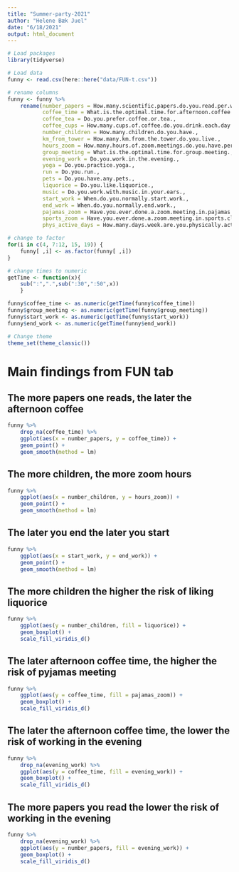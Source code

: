 ```yaml
---
title: "Summer-party-2021"
author: "Helene Bæk Juel"
date: "6/18/2021"
output: html_document
---
```

```r
# Load packages
library(tidyverse)

# Load data
funny <- read.csv(here::here("data/FUN-t.csv"))

# rename columns
funny <- funny %>%
    rename(number_papers = How.many.scientific.papers.do.you.read.per.week.,
           coffee_time = What.is.the.optimal.time.for.afternoon.coffee.tea.,
           coffee_tea = Do.you.prefer.coffee.or.tea.,
           coffee_cups = How.many.cups.of.coffee.do.you.drink.each.day.,
           number_children = How.many.children.do.you.have.,
           km_from_tower = How.many.km.from.the.tower.do.you.live.,
           hours_zoom = How.many.hours.of.zoom.meetings.do.you.have.per.week.,
           group_meeting = What.is.the.optimal.time.for.group.meeting.,
           evening_work = Do.you.work.in.the.evening.,
           yoga = Do.you.practice.yoga.,
           run = Do.you.run.,
           pets = Do.you.have.any.pets.,
           liquorice = Do.you.like.liquorice.,
           music = Do.you.work.with.music.in.your.ears.,
           start_work = When.do.you.normally.start.work.,
           end_work = When.do.you.normally.end.work.,
           pajamas_zoom = Have.you.ever.done.a.zoom.meeting.in.pajamas.,
           sports_zoom = Have.you.ever.done.a.zoom.meeting.in.sports.clothes.,
           phys_active_days = How.many.days.week.are.you.physically.active.for.a.total.of.at.least.1.hour.day...physically.active.to.the.point.where.the.heart.rate.increases.and.your.breathing.becomes.faster.)

# change to factor
for(i in c(4, 7:12, 15, 19)) {
    funny[ ,i] <- as.factor(funny[ ,i])
}

# change times to numeric
getTime <- function(x){
    sub(":",".",sub(":30",":50",x))
    }

funny$coffee_time <- as.numeric(getTime(funny$coffee_time))
funny$group_meeting <- as.numeric(getTime(funny$group_meeting))
funny$start_work <- as.numeric(getTime(funny$start_work))
funny$end_work <- as.numeric(getTime(funny$end_work))

# Change theme
theme_set(theme_classic())
```

# Main findings from FUN tab

## The more papers one reads, the later the afternoon coffee
```r
funny %>%
    drop_na(coffee_time) %>%
    ggplot(aes(x = number_papers, y = coffee_time)) +
    geom_point() +
    geom_smooth(method = lm)
```

## The more children, the more zoom hours
```r
funny %>%
    ggplot(aes(x = number_children, y = hours_zoom)) +
    geom_point() +
    geom_smooth(method = lm)
```

## The later you end the later you start
```r
funny %>%
    ggplot(aes(x = start_work, y = end_work)) +
    geom_point() +
    geom_smooth(method = lm)
```


## The more children the higher the risk of liking liquorice
```r
funny %>%
    ggplot(aes(y = number_children, fill = liquorice)) +
    geom_boxplot() +
    scale_fill_viridis_d()
```

## The later afternoon coffee time, the higher the risk of pyjamas meeting
```r
funny %>%
    ggplot(aes(y = coffee_time, fill = pajamas_zoom)) +
    geom_boxplot() +
    scale_fill_viridis_d()
```

## The later the afternoon coffee time, the lower the risk of working in the evening
```r
funny %>%
    drop_na(evening_work) %>% 
    ggplot(aes(y = coffee_time, fill = evening_work)) +
    geom_boxplot() +
    scale_fill_viridis_d()
```

## The more papers you read the lower the risk of working in the evening
```r
funny %>%
    drop_na(evening_work) %>% 
    ggplot(aes(y = number_papers, fill = evening_work)) +
    geom_boxplot() +
    scale_fill_viridis_d()
```

